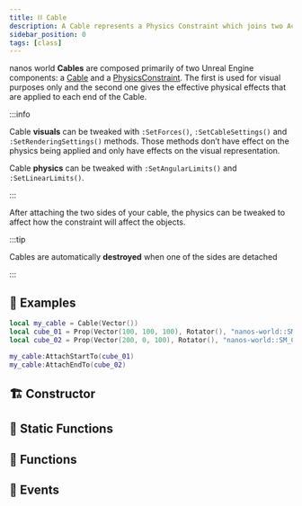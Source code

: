 ```yaml
---
title: ⛓️ Cable
description: A Cable represents a Physics Constraint which joins two Actors with a rope-like visual representation between them
sidebar_position: 0
tags: [class]
---
```


<HeaderDeclaration type="Class" name="Cable" image="/img/docs/cable.jpg" />


nanos world **Cables** are composed primarily of two Unreal Engine components: a [Cable](https://docs.unrealengine.com/en-US/API/Plugins/CableComponent/UCableComponent/index.html) and a [PhysicsConstraint](https://docs.unrealengine.com/en-US/InteractiveExperiences/Physics/Constraints/ConstraintsBlueprints/index.html). The first is used for visual purposes only and the second one gives the effective physical effects that are applied to each end of the Cable.

:::info

Cable **visuals** can be tweaked with `:SetForces()`, `:SetCableSettings()` and `:SetRenderingSettings()` methods. Those methods don’t have effect on the physics being applied and only have effects on the visual representation.

Cable **physics** can be tweaked with `:SetAngularLimits()` and `:SetLinearLimits()`.

:::

After attaching the two sides of your cable, the physics can be tweaked to affect how the constraint will affect the objects.

:::tip

Cables are automatically **destroyed** when one of the sides are detached

:::


## 🎒 Examples

```lua title="Server/Index.lua"
local my_cable = Cable(Vector())
local cube_01 = Prop(Vector(100, 100, 100), Rotator(), "nanos-world::SM_Cube")
local cube_02 = Prop(Vector(200, 0, 100), Rotator(), "nanos-world::SM_Cube")

my_cable:AttachStartTo(cube_01)
my_cable:AttachEndTo(cube_02)
```


## 🏗️ Constructor

<ConstructorDeclaration type="Class" name="Cable" />


## 🗿 Static Functions

<StaticFunctionsDeclaration type="Class" name="Cable" />


## 🦠 Functions

<FunctionsDeclaration type="Class" name="Cable" />


## 🚀 Events

<EventsDeclaration type="Class" name="Cable" />
